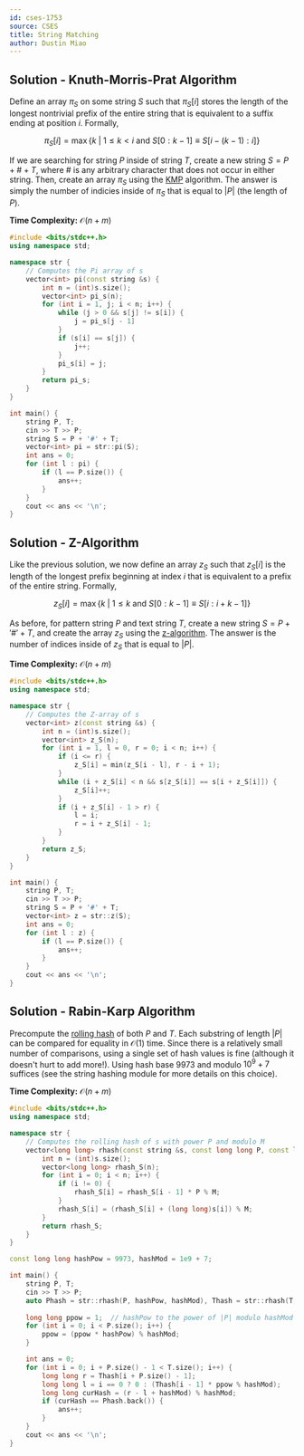```yaml
---
id: cses-1753
source: CSES
title: String Matching
author: Dustin Miao
---
```


## Solution - Knuth-Morris-Prat Algorithm

Define an array $\pi_S$ on some string $S$ such that $\pi_S[i]$ stores the length of the longest nontrivial prefix of the entire string that is equivalent to a suffix ending at position $i$. Formally, 

$$
\pi_S[i] = \max\{k \: | \: 1 \leq k < i \text{ and } S[0:k - 1] \equiv S[i - (k - 1): i]\}
$$

If we are searching for string $P$ inside of string $T$, create a new string $S = P + \# + T$, where $\#$ is any arbitrary character that does not occur in either string. Then, create an array $\pi_S$ using the [KMP](https://cp-algorithms.com/string/prefix-function.html) algorithm. The answer is simply the number of indicies inside of $\pi_S$ that is equal to $|P|$ (the length of $P$). 

<LanguageSection>

<CPPSection>

**Time Complexity:** $\mathcal{O}(n + m)$

```cpp
#include <bits/stdc++.h>
using namespace std;

namespace str {
	// Computes the Pi array of s
	vector<int> pi(const string &s) {
		int n = (int)s.size();
		vector<int> pi_s(n);
		for (int i = 1, j; i < n; i++) {
			while (j > 0 && s[j] != s[i]) {
				j = pi_s[j - 1]
			}
			if (s[i] == s[j]) {
				j++;
			}
			pi_s[i] = j;
		}
		return pi_s;
	}
}

int main() {
	string P, T;
	cin >> T >> P;
	string S = P + '#' + T;
	vector<int> pi = str::pi(S);   
	int ans = 0;
	for (int l : pi) {
		if (l == P.size()) {
			ans++;
		}
	}
	cout << ans << '\n';
}
```

</CPPSection>

</LanguageSection>

## Solution - Z-Algorithm

Like the previous solution, we now define an array $z_S$ such that $z_S[i]$ is the length of the longest prefix beginning at index $i$ that is equivalent to a prefix of the entire string. Formally, 

$$
z_S[i] = \max\{k \: | \: 1 \leq k\text{ and } S[0:k - 1] \equiv S[i:i+k-1]\}
$$

As before, for pattern string $P$ and text string $T$, create a new string $S = P + '\#' + T$, and create the array $z_S$ using the [z-algorithm](https://cp-algorithms.com/string/z-function.html). The answer is the number of indices inside of $z_S$ that is equal to $|P|$. 

<LanguageSection>

<CPPSection>

**Time Complexity:** $\mathcal{O}(n + m)$

```cpp
#include <bits/stdc++.h>
using namespace std;

namespace str {
	// Computes the Z-array of s
	vector<int> z(const string &s) {
		int n = (int)s.size();
		vector<int> z_S(n);
		for (int i = 1, l = 0, r = 0; i < n; i++) {
			if (i <= r) {
				z_S[i] = min(z_S[i - l], r - i + 1);
			}
			while (i + z_S[i] < n && s[z_S[i]] == s[i + z_S[i]]) {
				z_S[i]++;
			}
			if (i + z_S[i] - 1 > r) {
				l = i;
				r = i + z_S[i] - 1;
			}
		}
		return z_S;
	}
}

int main() {
	string P, T;
	cin >> T >> P;
	string S = P + '#' + T;
	vector<int> z = str::z(S);   
	int ans = 0;
	for (int l : z) {
		if (l == P.size()) {
			ans++;
		}
	}
	cout << ans << '\n';
}
```

</CPPSection>

</LanguageSection>

## Solution - Rabin-Karp Algorithm

Precompute the [rolling hash](https://usaco.guide/gold/string-hashing?lang=cpp) of both $P$ and $T$. Each substring of length $|P|$ can be compared for equality in $\mathcal{O}(1)$ time. Since there is a relatively small number of comparisons, using a single set of hash values is fine (although it doesn't hurt to add more!). Using hash base $9973$ and modulo $10^9 + 7$ suffices (see the string hashing module for more details on this choice). 

<LanguageSection>

<CPPSection>

**Time Complexity:** $\mathcal{O}(n + m)$

```cpp
#include <bits/stdc++.h>
using namespace std;

namespace str {
	// Computes the rolling hash of s with power P and modulo M
	vector<long long> rhash(const string &s, const long long P, const long long M) {
		int n = (int)s.size();
		vector<long long> rhash_S(n);
		for (int i = 0; i < n; i++) {
			if (i != 0) {
				rhash_S[i] = rhash_S[i - 1] * P % M;
			}
			rhash_S[i] = (rhash_S[i] + (long long)s[i]) % M;
		}
		return rhash_S;
	}
}

const long long hashPow = 9973, hashMod = 1e9 + 7;

int main() {
	string P, T;
	cin >> T >> P;
	auto Phash = str::rhash(P, hashPow, hashMod), Thash = str::rhash(T, hashPow, hashMod);
	
	long long ppow = 1;  // hashPow to the power of |P| modulo hashMod
	for (int i = 0; i < P.size(); i++) {
		ppow = (ppow * hashPow) % hashMod;
	}

	int ans = 0;
	for (int i = 0; i + P.size() - 1 < T.size(); i++) {
		long long r = Thash[i + P.size() - 1];
		long long l = i == 0 ? 0 : (Thash[i - 1] * ppow % hashMod);
		long long curHash = (r - l + hashMod) % hashMod;
		if (curHash == Phash.back()) {
			ans++;
		}
	}
	cout << ans << '\n';
}
```

</CPPSection>

</LanguageSection>
